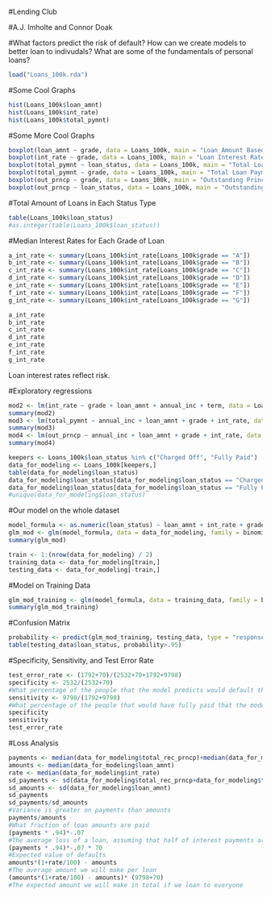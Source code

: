 
#Lending Club

#A.J. Imholte and Connor Doak

#What factors predict the risk of default? How can we create models to better loan to indivudals? What are some of the fundamentals of personal loans?

```r
load("Loans_100k.rda")
```
#Some Cool Graphs
```r
hist(Loans_100k$loan_amnt)
hist(Loans_100k$int_rate)
hist(Loans_100k$total_pymnt)
```

#Some More Cool Graphs
```r
boxplot(loan_amnt ~ grade, data = Loans_100k, main = "Loan Amount Based on Loan Grade")
boxplot(int_rate ~ grade, data = Loans_100k, main = "Loan Interest Rate Based on Loan Grade")
boxplot(total_pymnt ~ loan_status, data = Loans_100k, main = "Total Loan Payment given Loan Status")
boxplot(total_pymnt ~ grade, data = Loans_100k, main = "Total Loan Payment given Loan Grade")
boxplot(out_prncp ~ grade, data = Loans_100k, main = "Outstanding Principal given Loan Grade")
boxplot(out_prncp ~ loan_status, data = Loans_100k, main = "Outstanding Principal given Loan Status")
```
#Total Amount of Loans in Each Status Type
```r
table(Loans_100k$loan_status)
#as.integer(table(Loans_100k$loan_status))
```
#Median Interest Rates for Each Grade of Loan
```r
a_int_rate <- summary(Loans_100k$int_rate[Loans_100k$grade == "A"])
b_int_rate <- summary(Loans_100k$int_rate[Loans_100k$grade == "B"])
c_int_rate <- summary(Loans_100k$int_rate[Loans_100k$grade == "C"])
d_int_rate <- summary(Loans_100k$int_rate[Loans_100k$grade == "D"])
e_int_rate <- summary(Loans_100k$int_rate[Loans_100k$grade == "E"])
f_int_rate <- summary(Loans_100k$int_rate[Loans_100k$grade == "F"])
g_int_rate <- summary(Loans_100k$int_rate[Loans_100k$grade == "G"])

a_int_rate
b_int_rate
c_int_rate
d_int_rate
e_int_rate
f_int_rate
g_int_rate
```
Loan interest rates reflect risk.

#Exploratory regressions
```r
mod2 <- lm(int_rate ~ grade + loan_amnt + annual_inc + term, data = Loans_100k)
summary(mod2)
mod3 <- lm(total_pymnt ~ annual_inc + loan_amnt + grade + int_rate, data = Loans_100k)
summary(mod3)
mod4 <- lm(out_prncp ~ annual_inc + loan_amnt + grade + int_rate, data = Loans_100k)
summary(mod4)
```

```r
keepers <- Loans_100k$loan_status %in% c("Charged Off", "Fully Paid")
data_for_modeling <- Loans_100k[keepers,]
table(data_for_modeling$loan_status)
data_for_modeling$loan_status[data_for_modeling$loan_status == "Charged Off"] <- as.numeric(0)
data_for_modeling$loan_status[data_for_modeling$loan_status == "Fully Paid"] <- as.numeric(1)
#unique(data_for_modeling$loan_status)
```
#Our model on the whole dataset
```r
model_formula <- as.numeric(loan_status) ~ loan_amnt + int_rate + grade + annual_inc + grade + total_pymnt
glm_mod <- glm(model_formula, data = data_for_modeling, family = binomial)
summary(glm_mod)
```
```r
train <- 1:(nrow(data_for_modeling) / 2)
training_data <- data_for_modeling[train,]
testing_data <- data_for_modeling[-train,]
```
#Model on Training Data
```r
glm_mod_training <- glm(model_formula, data = training_data, family = binomial)
summary(glm_mod_training)
```
#Confusion Matrix
```r
probability <- predict(glm_mod_training, testing_data, type = "response")
table(testing_data$loan_status, probability>.95)
```
#Specificity, Sensitivity, and Test Error Rate
```r
test_error_rate <- (1792+70)/(2532+70+1792+9798)
specificity <- 2532/(2532+70)
#What percentage of the people that the model predicts would default that actually defaulted
sensitivity <- 9798/(1792+9798)
#What percentage of the people that would have fully paid that the model predicts would have paid
specificity
sensitivity
test_error_rate
```
#Loss Analysis
```r
payments <- median(data_for_modeling$total_rec_prncp)+median(data_for_modeling$total_rec_int)
amounts <- median(data_for_modeling$loan_amnt)
rate <- median(data_for_modeling$int_rate)
sd_payments <- sd(data_for_modeling$total_rec_prncp+data_for_modeling$total_rec_int)
sd_amounts <- sd(data_for_modeling$loan_amnt)
sd_payments
sd_payments/sd_amounts
#Variance is greater on payments than amounts
payments/amounts
#What fraction of loan amounts are paid
(payments * .94)*-.07
#The average loss of a loan, assuming that half of interest payments are paid and 95% of the principal
(payments * .94)*-.07 * 70
#Expected value of defaults
amounts*(1+rate/100) - amounts
#The average amount we will make per loan
(amounts*(1+rate/100) - amounts)* (9798+70)
#The expected amount we will make in total if we loan to everyone
```


